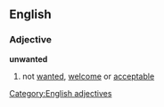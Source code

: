 ==English==
===Adjective===
'''unwanted'''
#not [[wanted]], [[welcome]] or [[acceptable]]
[[Category:English adjectives]]